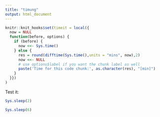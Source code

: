 ```yaml
---
title: "timung"
output: html_document
---
```


```r
knitr::knit_hooks$set(timeit = local({
  now = NULL
  function(before, options) {
    if (before) {
      now <<- Sys.time()
    } else {
      res = round(difftime(Sys.time(),units = "mins", now),2)
      now <<- NULL
      # use options$label if you want the chunk label as well
      paste('Time for this code chunk:', as.character(res), "[min]")
    }
  }})
)
```


Test it:

```r
Sys.sleep(2)
```

```r
Sys.sleep(6)
```


